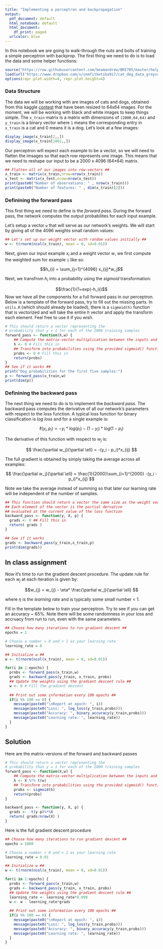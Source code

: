 ```yaml
---
title: "Implementing a perceptron and backpropagation"
output:
  pdf_document: default
  html_notebook: default
  html_document:
    df_print: paged
  urlcolor: blue
---
```

In this notebook we are going to walk-through the nuts and bolts of training a simple perceptron with backprop. The first thing we need to do is to load the data and some helper functions:
```r
source("https://raw.githubusercontent.com/beamandrew/BMI705/master/helper.R")
load(url("https://www.dropbox.com/s/unmfitketiba9i7/cat_dog_data_greyscale.RData?dl=1"))
options(repr.plot.width=4, repr.plot.height=4)
```
### Data Structure
The data we will be working with are images of cats and dogs, obtained from this kaggle [contest](https://www.kaggle.com/c/dogs-vs-cats) that have been resized to 64x64 images. For the moment, we will be working with black and white images to keep things simple. The `x_train` matrix is a matrix with dimensions of `(2000,64,64)` and `y_train` is a binary vector where `1` means the corresponding entry in `x_train` is a cat and 0 means it is a dog. Let's look at a few images:
```r
display_image(x_train[2,,])
display_image(x_train[1002,,])
```

Our perceptron will expect each example to be a vector, so we will need to flatten the imsages so that each row represents one image. This means that we need to reshape our input to be a 2000 x 4096 (64*64) matrix.
```r
## Flatten all of our images into row-vectors ##
x_train <- matrix(x_train,nrow=nrow(x_train))
x_test <- matrix(x_test,nrow=nrow(x_test))
print(paste0("Number of observations: " , nrow(x_train)))
print(paste0("Number of features: " , dim(x_train)[2]))
```

### Definining the forward pass
This first thing we need to define is the _forward pass_. During the forward pass, the network computes the output probabilites for each input example. 

Let's setup a vector `w` that will serve as our network's weights. We will start by giving all of the 4096 weights small random values:
```r
## Let's set up our weight vector with random values initially ##
w <- t(rnorm(ncol(x_train), mean = 0, sd=0.01))
```

Next, given our input example $x_{i}$ and a weight vector $w$, we first compute the weighted sum for example `i` like so:

$$h_{i} = \sum_{j=1}^{4096} x_{ij}*w_j$$

Next, we transfrom $h_i$ into a probability using the _sigmoid_ transformation:

$$\frac{1}{1+exp(-h_i)}$$
Now we have all the components for a full forward pass in our perceptron. Below is a template of the forward pass, try to fill out the missing parts. In `utils.R` (which should already be loaded), there is a `sigmoid(h)` function that is vectorized and will take the entire $h$ vector and apply the transform each element. Feel free to use it if you wish.
```r
# This should return a vector representing the 
# probability that y = 1 for each of the 2000 training samples
forward_pass <- function(X,w) {
    ## Compute the matrix-vector multiplication between the inputs and weights ##
    h <- 0 # Fill this in
    ## Transform into probabilities using the provided sigmoid() function ##
    probs <- 0 # Fill this in
    return(probs)
}
## See if it works ##
print("Dog probabilities for the first five samples:")
p <- forward_pass(x_train,w)
print(dim(p))
```

### Definining the backward pass
The next thing we need to do is to implement the _backward pass_. The backward pass computes the derivative of all our network's parameters with respect to the loss function. A typical loss function for binary classification is _log loss_ and for a single example is:

$$ \ell(y_i,p_i) = -y_i*log(p_i) - (1-y_i)*log(1-p_i) $$

The derivative of this function with respect to $w_j$ is:

$$ \frac{\partial w_j}{\partial \ell} = -(y_i - p_i)*x_{ij} $$

The full gradient is obtained by simply taking the average across all examples:

$$ \frac{\partial w_j}{\partial \ell} = \frac{1}{2000}\sum_{i=1}^{2000} -(y_i - p_i)*x_{ij} $$

Note we take the average instead of summing so that later our learning rate will be independent of the number of samples.
```r
## This function should return a vector the same size as the weight vector w. 
## Each element of the vector is the partial dervative 
## evaluated at the current value of the loss function
backward_pass <- function(y, X, p) {
  grads <- 0 ## Fill this in
  return( grads )
}

## See if it works
grads <- backward_pass(y_train,x_train,p)
print(dim(grads))
```

## In class assignment
Now it's time to run the gradient descent procedure. The update rule for each $w_j$ at each iteration is given by:

$$w_{j} =  w_{j} - \eta* \frac{\partial w_j}{\partial \ell} $$

where $\eta$ is the _learning rate_ and is typically some small number < 1. 

Fill in the template below to train your perceptron. Try to see if you can get an accuracy ~ 65%. Note there will be some randomness in your loss and accruacy from run to run, even with the same parameters.
```r
## Choose how many iterations to run gradient descent ##
epochs = 1

# Choose a number > 0 and < 1 as your learning rate
learning_rate = 0

## Initialize w ##
w <- t(rnorm(ncol(x_train), mean = 0, sd=0.01))

for(i in 1:epochs) {
  probs <- forward_pass(x_train,w)
  grads <- backward_pass(y_train, x_train, probs)
  ## Update the weights using the gradient descent rule ##
  w <- 0 # Fill the gradient descent
  
  ## Print out some information every 100 epochs ##
  if(i %% 100 == 0) {
    message(paste0("\nReport at epoch: ", i))
    message(paste0("Loss: ", log_loss(y_train,probs)))
    message(paste0("Accuracy: ", binary_accuracy(y_train,probs)))
    message(paste0("Learning rate: ", learning_rate))
  }
}
```


## Solution 
Here are the matrix-versions of the forward and backward passes
```r
# This should return a vector representing the 
# probability that y = 1 for each of the 2000 training samples
forward_pass <- function(X,w) {
    ## Compute the matrix-vector multiplication between the inputs and weights ##
    h <- X %*% t(w)
    ## Transform into probabilities using the provided sigmoid() function ##
    probs <- sigmoid(h)
    return(probs)
}

backward_pass <- function(y, X, p) {
  grads <- -t(y-p)%*%X
  return( grads/nrow(X) )
}
```

Here is the full gradient descent procedure
```r
## Choose how many iterations to run gradient descent ##
epochs = 1000

# Choose a number > 0 and < 1 as your learning rate
learning_rate = 0.01

## Initialize w ##
w <- t(rnorm(ncol(x_train), mean = 0, sd=0.01))

for(i in 1:epochs) {
  probs <- forward_pass(x_train,w)
  grads <- backward_pass(y_train, x_train, probs)
  ## Update the weights using the gradient descent rule ##
  learning_rate <- learning_rate*0.999
  w <- w - learning_rate*grads
  
  ## Print out some information every 100 epochs ##
  if(i %% 100 == 0) {
    message(paste0("\nReport at epoch: ", i))
    message(paste0("Loss: ", log_loss(y_train,probs)))
    message(paste0("Accuracy: ", binary_accuracy(y_train,probs)))
    message(paste0("Learning rate: ", learning_rate))
  }
}
```

